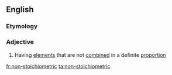 {{also|nonstoichiometric}}
==English==

===Etymology===
{{prefix|en|non|stoichiometric}}

===Adjective===
{{en-adj|-}}

# {{lb|en|chemistry|of a compound}} Having [[element]]s that are not [[combined]] in a definite [[proportion]]

[[fr:non-stoichiometric]]
[[ta:non-stoichiometric]]